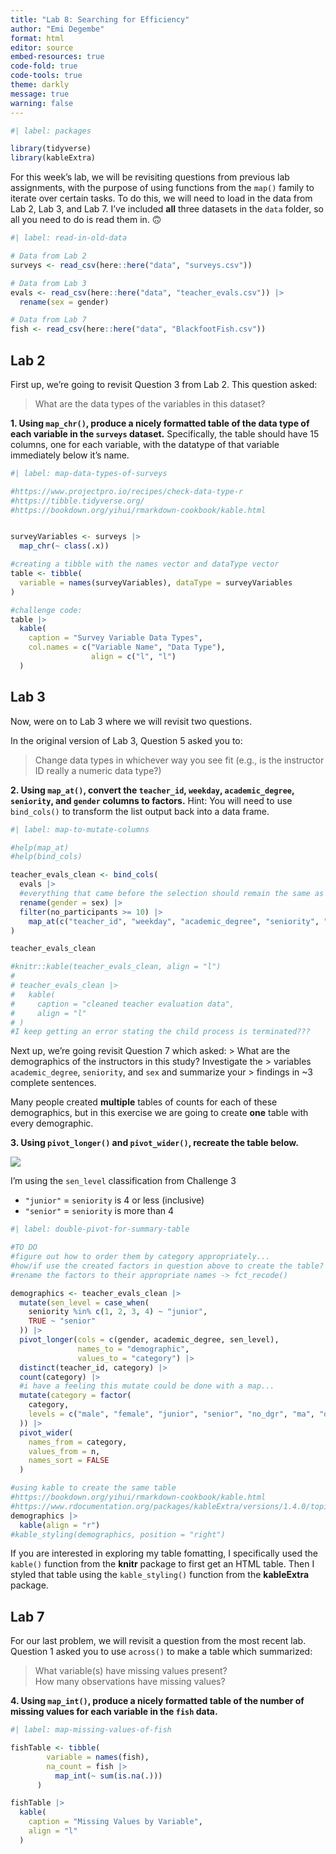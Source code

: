 ```yaml
---
title: "Lab 8: Searching for Efficiency"
author: "Emi Degembe"
format: html
editor: source
embed-resources: true
code-fold: true 
code-tools: true
theme: darkly
message: true 
warning: false
---
```


```r
#| label: packages

library(tidyverse)
library(kableExtra)
```

For this week's lab, we will be revisiting questions from previous lab
assignments, with the purpose of using functions from the `map()` family to 
iterate over certain tasks. To do this, we will need to load in the data from 
Lab 2, Lab 3, and Lab 7. I've included **all** three datasets in the `data`
folder, so all you need to do is read them in. 🙃 

```r
#| label: read-in-old-data

# Data from Lab 2
surveys <- read_csv(here::here("data", "surveys.csv"))

# Data from Lab 3
evals <- read_csv(here::here("data", "teacher_evals.csv")) |> 
  rename(sex = gender)

# Data from Lab 7
fish <- read_csv(here::here("data", "BlackfootFish.csv"))
```

## Lab 2

First up, we're going to revisit Question 3 from Lab 2. This question asked:

> What are the data types of the variables in this dataset?

**1. Using `map_chr()`, produce a nicely formatted table of the data type of each variable in the `surveys` dataset.** Specifically, the table should have 15 columns, one for
each variable, with the datatype of that variable immediately below it's name. 

```r
#| label: map-data-types-of-surveys

#https://www.projectpro.io/recipes/check-data-type-r
#https://tibble.tidyverse.org/
#https://bookdown.org/yihui/rmarkdown-cookbook/kable.html


surveyVariables <- surveys |>
  map_chr(~ class(.x))

#creating a tibble with the names vector and dataType vector
table <- tibble(
  variable = names(surveyVariables), dataType = surveyVariables
)

#challenge code: 
table |>
  kable(
    caption = "Survey Variable Data Types", 
    col.names = c("Variable Name", "Data Type"), 
                  align = c("l", "l")
  )

```

## Lab 3

Now, were on to Lab 3 where we will revisit two questions. 

In the original version of Lab 3, Question 5 asked you to:

> Change data types in whichever way you see fit (e.g., is the instructor ID
> really a numeric data type?)

**2. Using `map_at()`, convert the `teacher_id`, `weekday`, `academic_degree`, `seniority`, and `gender` columns to factors.** Hint: You will need to use `bind_cols()` to transform the 
list output back into a data frame. 

```r
#| label: map-to-mutate-columns

#help(map_at)
#help(bind_cols)

teacher_evals_clean <- bind_cols(
  evals |>
  #everything that came before the selection should remain the same as previously. 
  rename(gender = sex) |>
  filter(no_participants >= 10) |>
    map_at(c("teacher_id", "weekday", "academic_degree", "seniority", "gender"), as.factor)
)

teacher_evals_clean

#knitr::kable(teacher_evals_clean, align = "l")
# 
# teacher_evals_clean |>
#   kable(
#     caption = "cleaned teacher evaluation data", 
#     align = "l"
# )
#I keep getting an error stating the child process is terminated???
```

Next up, we're going revisit Question 7 which asked:
> What are the demographics of the instructors in this study? Investigate the
> variables `academic_degree`, `seniority`, and `sex` and summarize your
> findings in ~3 complete sentences.

Many people created **multiple** tables of counts for each of these
demographics, but in this exercise we are going to create **one** table with 
every demographic.

**3. Using `pivot_longer()` and `pivot_wider()`, recreate the table below.** 

![](images/lab-8-table-to-recreate.png)

::: {.callout-tip}
I'm using the `sen_level` classification from Challenge 3

- `"junior"` = `seniority` is 4 or less (inclusive)
- `"senior"` = `seniority` is more than 4 
:::

```r
#| label: double-pivot-for-summary-table

#TO DO 
#figure out how to order them by category appropriately...
#how/if use the created factors in question above to create the table?
#rename the factors to their appropriate names -> fct_recode()

demographics <- teacher_evals_clean |>
  mutate(sen_level = case_when(
    seniority %in% c(1, 2, 3, 4) ~ "junior", 
    TRUE ~ "senior"
  )) |>
  pivot_longer(cols = c(gender, academic_degree, sen_level), 
               names_to = "demographic", 
               values_to = "category") |>
  distinct(teacher_id, category) |>
  count(category) |>
  #i have a feeling this mutate could be done with a map...
  mutate(category = factor(
    category,
    levels = c("male", "female", "junior", "senior", "no_dgr", "ma", "dr", "prof")
  )) |>
  pivot_wider(
    names_from = category,
    values_from = n, 
    names_sort = FALSE
  )

#using kable to create the same table
#https://bookdown.org/yihui/rmarkdown-cookbook/kable.html
#https://www.rdocumentation.org/packages/kableExtra/versions/1.4.0/topics/kable_styling
demographics |> 
  kable(align = "r")
#kable_styling(demographics, position = "right")
```

::: {.callout-tip}
If you are interested in exploring my table fomatting, I specifically used the 
`kable()` function from the **knitr** package to first get an HTML table. Then
I styled that table using the `kable_styling()` function from the **kableExtra**
package. 
:::

## Lab 7

For our last problem, we will revisit a question from the most recent lab. 
Question 1 asked you to use `across()` to make a table which summarized: 

> What variable(s) have missing values present?  
> How many observations have missing values?

**4. Using `map_int()`, produce a nicely formatted table of the number of missing values for each variable in the `fish` data.** 

```r
#| label: map-missing-values-of-fish

fishTable <- tibble(
        variable = names(fish), 
        na_count = fish |>
          map_int(~ sum(is.na(.)))
      )

fishTable |>
  kable(
    caption = "Missing Values by Variable", 
    align = "l"
  )
```

